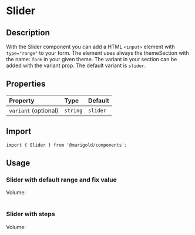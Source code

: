 
<Meta title="Components/Form/Slider" />

# Slider

## Description

With the Slider component you can add a HTML `<input>` element with `type="range"` to your form.
The element uses always the themeSection with the name: `form` in your given theme. The variant in your section can be added with the variant prop. The default variant is `slider`.

## Properties

| Property             | Type     | Default  |
| :------------------- | :------- | :------- |
| `variant` (optional) | `string` | `slider` |

## Import

```tsx
import { Slider } from '@marigold/components';
```

## Usage

### Slider with default range and fix value

<Canvas>
  <Story name="SliderOne">
    <div>
      <Label htmlFor="vol">
        Volume:
        <br />
        <Slider id="vol" name="vol" min="0" max="50" />
        <br />
        <Slider id="vol" name="vol" min="0" max="50" value="25" />
      </Label>
    </div>
  </Story>
</Canvas>

### Slider with steps

<Canvas>
  <Story name="SliderTwo">
    <div>
      <Label htmlFor="vol">
        Volume:
        <br />
        <Slider id="vol" name="vol" min="0" max="100" step="10"></Slider>
        <br />
        <Slider id="vol" name="vol" min="20" max="80" step="5"></Slider>
      </Label>
    </div>
  </Story>
</Canvas>
